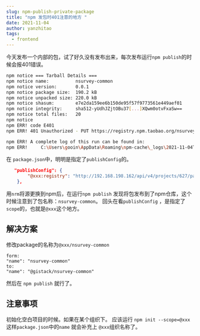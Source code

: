 ```yaml
---
slug: npm-publish-private-package
title: "npm 发包时401注意的地方 "
date: 2021-11-04
author: yanzhitao
tags:
  - frontend
---
```

今天发布一个内部的包，试了好久没有发布出来，每次发布运行`npm publish`的时候会报401错误。
```bash
npm notice === Tarball Details ===
npm notice name:          nsurvey-common
npm notice version:       0.0.1
npm notice package size:  190.2 kB
npm notice unpacked size: 220.0 kB
npm notice shasum:        e7e2da159ee6b150de95f57f9773561e449aef01
npm notice integrity:     sha512-yUdhJZjtOBu37[...]XQwm0otvFxaSw==
npm notice total files:   20
npm notice
npm ERR! code E401
npm ERR! 401 Unauthorized - PUT https://registry.npm.taobao.org/nsurvey-common - [unauthorized] Login first

npm ERR! A complete log of this run can be found in:
npm ERR!     C:\Users\gooin\AppData\Roaming\npm-cache\_logs\2021-11-04T03_42_26_692Z-debug.log

```
在 `package.json`中，明明是指定了`publishConfig`的。
```json
   "publishConfig": {
        "@xxx:registry": "http://192.168.198.162/api/v4/projects/627/packages/npm/"
    },
```
用`nrm`将源更换到npm后，在运行`npm publish` 发现将包发布到了npm仓库，这个时候注意到了包名称：`nsurvey-common`。
回头在看`publishConfig` ，是指定了`scope`的，也就是`@xxx`这个地方。

## 解决方案
修改package的名称为`@xxx/nsurvey-common`
```shell
form: 
"name": "nsurvey-common"
to:
"name": "@gistack/nsurvey-common"
```
然后在 `npm publish` 就行了。

## 注意事项
初始化空白项目的时候。如果在某个组织下。  应该运行 `npm init --scope=@xxx` 这样`package.json`中的`name` 就会补充上 `@xxx`组织名称了。
